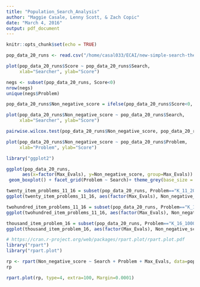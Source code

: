 ```yaml
---
title: "Population_Search_Analysis"
author: "Maggie Casale, Lenny Scott, & Zach Copic"
date: "March 4, 2016"
output: pdf_document
---
```


```r
knitr::opts_chunk$set(echo = TRUE)
```

```r
pop_data_20_runs <- read.csv("/home/casal033/ECAI/new-simple-search-the-second/population-result.txt", sep="",header=TRUE)

plot(pop_data_20_runs$Score ~ pop_data_20_runs$Search,
     xlab="Searcher", ylab="Score")
```

```r
negs <- subset(pop_data_20_runs, Score<0)
nrow(negs)
unique(negs$Problem)
```

```r
pop_data_20_runs$Non_negative_score = ifelse(pop_data_20_runs$Score<0, 0, pop_data_20_runs$Score)

plot(pop_data_20_runs$Non_negative_score ~ pop_data_20_runs$Search,
     xlab="Searcher", ylab="Score")
```

```r
pairwise.wilcox.test(pop_data_20_runs$Non_negative_score, pop_data_20_runs$Search)
```

```r
plot(pop_data_20_runs$Non_negative_score ~ pop_data_20_runs$Problem,
     xlab="Problem", ylab="Score")
```

```r
library("ggplot2")

ggplot(pop_data_20_runs,
      aes(x=factor(Max_Evals), y=Non_negative_score, group=Max_Evals)) +
 geom_boxplot() + facet_grid(Problem ~ Search)+ theme_grey(base_size = 10)
```


```r
twenty_item_problems_11_16 = subset(pop_data_20_runs, Problem=="K_11_20" | Problem=="K_13_20" | Problem=="K_16_20")
ggplot(twenty_item_problems_11_16, aes(factor(Max_Evals), Non_negative_score)) + geom_boxplot() + facet_grid(Problem ~ Search)+ theme_grey(base_size = 10)
```

```r
twohundred_item_problems_11_16 = subset(pop_data_20_runs, Problem=="K_11_200" | Problem=="K_13_200" | Problem=="K_16_200")
ggplot(twohundred_item_problems_11_16, aes(factor(Max_Evals), Non_negative_score)) + geom_boxplot() + facet_grid(Problem ~ Search)+ theme_grey(base_size = 10)
```

```r
thousand_item_problem_16 = subset(pop_data_20_runs, Problem=="K_16_1000_3")
ggplot(thousand_item_problem_16, aes(factor(Max_Evals), Non_negative_score)) + geom_boxplot() + facet_grid(Problem ~ Search)+ theme_grey(base_size = 10)
```

```r
# https://cran.r-project.org/web/packages/rpart.plot/rpart.plot.pdf
library("rpart")
library("rpart.plot")

rp <- rpart(Non_negative_score ~ Search + Problem + Max_Evals, data=pop_data_20_runs)
rp

rpart.plot(rp, type=4, extra=100, Margin=0.0001)
```
